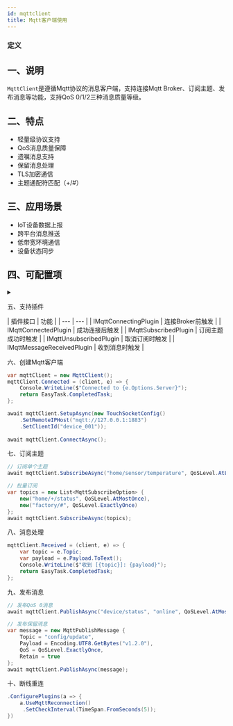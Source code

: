 ```yaml
---
id: mqttclient
title: Mqtt客户端使用
---
```



### 定义

<TouchSocketDefinition />


## 一、说明
`MqttClient`是遵循Mqtt协议的消息客户端，支持连接Mqtt Broker、订阅主题、发布消息等功能，支持QoS 0/1/2三种消息质量等级。

## 二、特点
- 轻量级协议支持
- QoS消息质量保障
- 遗嘱消息支持
- 保留消息处理
- TLS加密通信
- 主题通配符匹配（+/#）

## 三、应用场景
- IoT设备数据上报
- 跨平台消息推送
- 低带宽环境通信
- 设备状态同步

## 四、可配置项

<details>
<summary></summary>
<div>

#### SetRemoteIPHost
Mqtt Broker地址，格式：
- mqtt://127.0.0.1:1883
- mqtts://broker.emqx.io:8883 (TLS加密)

#### SetClientId
客户端唯一标识，默认自动生成GUID

#### SetKeepAliveInterval
心跳间隔（秒），默认60秒

#### SetCleanSession
清除会话标志，默认true

#### SetWillMessage
配置遗嘱消息：

</div>
</details>

五、支持插件

| 插件接口 | 功能 | | --- | --- | | IMqttConnectingPlugin | 连接Broker前触发 | | IMqttConnectedPlugin | 成功连接后触发 | | IMqttSubscribedPlugin | 订阅主题成功时触发 | | IMqttUnsubscribedPlugin | 取消订阅时触发 | | IMqttMessageReceivedPlugin | 收到消息时触发 |


六、创建Mqtt客户端

```csharp {1,4-6,11} showLineNumbers
var mqttClient = new MqttClient();
mqttClient.Connected = (client, e) => {
    Console.WriteLine($"Connected to {e.Options.Server}");
    return EasyTask.CompletedTask;
};

await mqttClient.SetupAsync(new TouchSocketConfig()
    .SetRemoteIPHost("mqtt://127.0.0.1:1883")
    .SetClientId("device_001"));
    
await mqttClient.ConnectAsync();
```


七、订阅主题

```csharp {1,4-6,11} showLineNumbers
// 订阅单个主题
await mqttClient.SubscribeAsync("home/sensor/temperature", QoSLevel.AtLeastOnce);

// 批量订阅
var topics = new List<MqttSubscribeOption> {
    new("home/+/status", QoSLevel.AtMostOnce),
    new("factory/#", QoSLevel.ExactlyOnce)
};
await mqttClient.SubscribeAsync(topics);
```



八、消息处理

```csharp {1,4-6,11} showLineNumbers
mqttClient.Received = (client, e) => {
    var topic = e.Topic;
    var payload = e.Payload.ToText();
    Console.WriteLine($"收到 [{topic}]: {payload}");
    return EasyTask.CompletedTask;
};
```



九、发布消息

```csharp {1,4-6,11} showLineNumbers
// 发布QoS 0消息
await mqttClient.PublishAsync("device/status", "online", QoSLevel.AtMostOnce);

// 发布保留消息
var message = new MqttPublishMessage {
    Topic = "config/update",
    Payload = Encoding.UTF8.GetBytes("v1.2.0"),
    QoS = QoSLevel.ExactlyOnce,
    Retain = true
};
await mqttClient.PublishAsync(message);

```

十、断线重连

```csharp {1,4-6,11} showLineNumbers
.ConfigurePlugins(a => {
    a.UseMqttReconnection()
     .SetCheckInterval(TimeSpan.FromSeconds(5));
})

```



